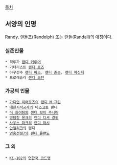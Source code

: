[[목차]]

== 서양의 인명 ==
Randy. 랜돌프(Randolph) 또는 랜들(Randall)의 애칭이다.

=== 실존인물 ===
 * 격투가 [[랜디 커투어]]
 * 기타리스트 [[랜디 로즈]]
 * 야구선수 [[랜디 바스]], [[랜디 존슨]], [[랜디 메신저]]
 * 프로레슬러 [[랜디 오턴]]

=== 가공의 인물 ===
 * [[가디언 히어로즈]]의 [[랜디 M 그린]]
 * [[대한지적공사]]의 마스코트 랜디
 * [[더 화이팅]]의 [[랜디 보이 주니어]]
 * [[명탐정 몽크]]의 [[랜디 디셔 경위]]
 * [[사우스 파크]]의 [[랜디 마시]]
 * [[안젤리크]]의 랜디
 * [[영웅전설7]]의 [[랜디 올랜도]]

=== 그 외 ===
 * [[Ki-102]]의 [[연합국 코드명]]
